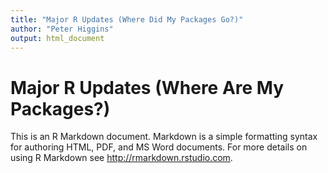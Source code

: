 ```yaml
---
title: "Major R Updates (Where Did My Packages Go?)"
author: "Peter Higgins"
output: html_document
---
```




# Major R Updates (Where Are My Packages?)

This is an R Markdown document. Markdown is a simple formatting syntax for authoring HTML, PDF, and MS Word documents. For more details on using R Markdown see <http://rmarkdown.rstudio.com>.

